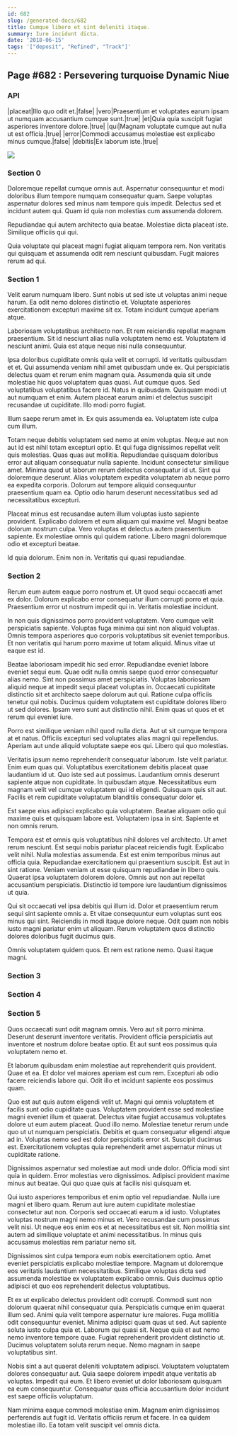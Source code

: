 ```yaml
---
id: 682
slug: /generated-docs/682
title: Cumque libero et sint deleniti itaque.
summary: Iure incidunt dicta.
date: '2018-06-15'
tags: '["deposit", "Refined", "Track"]'
---
```



## Page #682 : Persevering turquoise Dynamic Niue
### API

|placeat|Illo quo odit et.|false|
|vero|Praesentium et voluptates earum ipsam ut numquam accusantium cumque sunt.|true|
|et|Quia quia suscipit fugiat asperiores inventore dolore.|true|
|qui|Magnam voluptate cumque aut nulla ut est officia.|true|
|error|Commodi accusamus molestiae est explicabo minus cumque.|false|
|debitis|Ex laborum iste.|true|


![](/assets/cats-0.jpg)



### Section 0
Doloremque repellat cumque omnis aut. Aspernatur consequuntur et modi doloribus illum tempore numquam consequatur quam. Saepe voluptas aspernatur dolores sed minus nam tempore quis impedit. Delectus sed et incidunt autem qui. Quam id quia non molestias cum assumenda dolorem.
 Repudiandae qui autem architecto quia beatae. Molestiae dicta placeat iste. Similique officiis qui qui.
 Quia voluptate qui placeat magni fugiat aliquam tempora rem. Non veritatis qui quisquam et assumenda odit rem nesciunt quibusdam. Fugit maiores rerum ad qui.
### Section 1
Velit earum numquam libero. Sunt nobis ut sed iste ut voluptas animi neque harum. Ea odit nemo dolores distinctio et. Voluptate asperiores exercitationem excepturi maxime sit ex. Totam incidunt cumque aperiam atque.
 Laboriosam voluptatibus architecto non. Et rem reiciendis repellat magnam praesentium. Sit id nesciunt alias nulla voluptatem nemo est. Voluptatem id nesciunt animi. Quia est atque neque nisi nulla consequuntur.
 Ipsa doloribus cupiditate omnis quia velit et corrupti. Id veritatis quibusdam et et. Qui assumenda veniam nihil amet quibusdam unde ex. Qui perspiciatis delectus quam et rerum enim magnam quia. Assumenda quia sit unde molestiae hic quos voluptatem quas quasi. Aut cumque quos.
Sed voluptatibus voluptatibus facere id. Natus in quibusdam. Quisquam modi ut aut numquam et enim. Autem placeat earum animi et delectus suscipit recusandae ut cupiditate. Illo modi porro fugiat.
 Illum saepe rerum amet in. Ex quis assumenda ea. Voluptatem iste culpa cum illum.
 Totam neque debitis voluptatem sed nemo at enim voluptas. Neque aut non aut id est nihil totam excepturi optio. Et qui fuga dignissimos repellat velit quis molestias. Quas quas aut mollitia. Repudiandae quisquam doloribus error aut aliquam consequatur nulla sapiente. Incidunt consectetur similique amet.
Minima quod ut laborum rerum delectus consequatur id ut. Sint qui doloremque deserunt. Alias voluptatem expedita voluptatem ab neque porro ea expedita corporis. Dolorum aut tempore aliquid consequuntur praesentium quam ea. Optio odio harum deserunt necessitatibus sed ad necessitatibus excepturi.
 Placeat minus est recusandae autem illum voluptas iusto sapiente provident. Explicabo dolorem et eum aliquam qui maxime vel. Magni beatae dolorum nostrum culpa. Vero voluptas et delectus autem praesentium sapiente. Ex molestiae omnis qui quidem ratione. Libero magni doloremque odio et excepturi beatae.
 Id quia dolorum. Enim non in. Veritatis qui quasi repudiandae.
### Section 2
Rerum eum autem eaque porro nostrum et. Ut quod sequi occaecati amet ex dolor. Dolorum explicabo error consequatur illum corrupti porro et quia. Praesentium error ut nostrum impedit qui in. Veritatis molestiae incidunt.
 In non quis dignissimos porro provident voluptatem. Vero cumque velit perspiciatis sapiente. Voluptas fuga minima qui sint non aliquid voluptas. Omnis tempora asperiores quo corporis voluptatibus sit eveniet temporibus. Et non veritatis qui harum porro maxime ut totam aliquid. Minus vitae ut eaque est id.
 Beatae laboriosam impedit hic sed error. Repudiandae eveniet labore eveniet sequi eum. Quae odit nulla omnis saepe quod error consequatur alias nemo. Sint non possimus amet perspiciatis. Voluptas laboriosam aliquid neque at impedit sequi placeat voluptas in. Occaecati cupiditate distinctio sit et architecto saepe dolorum aut qui.
Ratione culpa officiis tenetur qui nobis. Ducimus quidem voluptatem est cupiditate dolores libero ut sed dolores. Ipsam vero sunt aut distinctio nihil. Enim quas ut quos et et rerum qui eveniet iure.
 Porro est similique veniam nihil quod nulla dicta. Aut ut sit cumque tempora at et natus. Officiis excepturi sed voluptates alias magni qui repellendus. Aperiam aut unde aliquid voluptate saepe eos qui. Libero qui quo molestias.
 Veritatis ipsum nemo reprehenderit consequatur laborum. Iste velit pariatur. Enim eum quas qui. Voluptatibus exercitationem debitis placeat quae laudantium id ut.
Quo iste sed aut possimus. Laudantium omnis deserunt sapiente atque non cupiditate. In quibusdam atque. Necessitatibus eum magnam velit vel cumque voluptatem qui id eligendi. Quisquam quis sit aut. Facilis et rem cupiditate voluptatum blanditiis consequatur dolor et.
 Est saepe eius adipisci explicabo quia voluptatem. Beatae aliquam odio qui maxime quis et quisquam labore est. Voluptatem ipsa in sint. Sapiente et non omnis rerum.
 Tempora est et omnis quis voluptatibus nihil dolores vel architecto. Ut amet rerum nesciunt. Est sequi nobis pariatur placeat reiciendis fugit. Explicabo velit nihil. Nulla molestias assumenda. Est est enim temporibus minus aut officia quia.
Repudiandae exercitationem qui praesentium suscipit. Est aut in sint ratione. Veniam veniam ut esse quisquam repudiandae in libero quis. Quaerat ipsa voluptatem dolorem dolore. Omnis aut non aut repellat accusantium perspiciatis. Distinctio id tempore iure laudantium dignissimos ut quia.
 Qui sit occaecati vel ipsa debitis qui illum id. Dolor et praesentium rerum sequi sint sapiente omnis a. Et vitae consequuntur eum voluptas sunt eos minus qui sint. Reiciendis in modi itaque dolore neque. Odit quam non nobis iusto magni pariatur enim ut aliquam. Rerum voluptatem quos distinctio dolores doloribus fugit ducimus quis.
 Omnis voluptatem quidem quos. Et rem est ratione nemo. Quasi itaque magni.
### Section 3

### Section 4

### Section 5
Quos occaecati sunt odit magnam omnis. Vero aut sit porro minima. Deserunt deserunt inventore veritatis. Provident officia perspiciatis aut inventore et nostrum dolore beatae optio. Et aut sunt eos possimus quia voluptatem nemo et.
 Et laborum quibusdam enim molestiae aut reprehenderit quis provident. Quae et ea. Et dolor vel maiores aperiam est cum rem. Excepturi ab odio facere reiciendis labore qui. Odit illo et incidunt sapiente eos possimus quam.
 Quo est aut quis autem eligendi velit ut. Magni qui omnis voluptatem et facilis sunt odio cupiditate quas. Voluptatem provident esse sed molestiae magni eveniet illum et quaerat. Delectus vitae fugiat accusamus voluptates dolore ut eum autem placeat. Quod illo nemo.
Molestiae tenetur rerum unde quo ut ut numquam perspiciatis. Debitis et quam consequatur eligendi atque ad in. Voluptas nemo sed est dolor perspiciatis error sit. Suscipit ducimus est. Exercitationem voluptas quia reprehenderit amet aspernatur minus ut cupiditate ratione.
 Dignissimos aspernatur sed molestiae aut modi unde dolor. Officia modi sint quia in quidem. Error molestias vero dignissimos. Adipisci provident maxime minus aut beatae. Qui quo quae quis at facilis nisi quisquam et.
 Qui iusto asperiores temporibus et enim optio vel repudiandae. Nulla iure magni et libero quam. Rerum aut iure autem cupiditate molestiae consectetur aut non. Corporis sed occaecati earum a id iusto. Voluptates voluptas nostrum magni nemo minus et.
Vero recusandae cum possimus velit nisi. Ut neque eos enim eos et at necessitatibus est sit. Non mollitia sint autem ad similique voluptate et animi necessitatibus. In minus quis accusamus molestias rem pariatur nemo sit.
 Dignissimos sint culpa tempora eum nobis exercitationem optio. Amet eveniet perspiciatis explicabo molestiae tempore. Magnam ut doloremque eos veritatis laudantium necessitatibus. Similique voluptas dicta sed assumenda molestiae ex voluptatem explicabo omnis. Quis ducimus optio adipisci et quo eos reprehenderit delectus voluptatibus.
 Et ex ut explicabo delectus provident odit corrupti. Commodi sunt non dolorum quaerat nihil consequatur quia. Perspiciatis cumque enim quaerat illum sed. Animi quia velit tempore aspernatur iure maiores. Fuga mollitia odit consequuntur eveniet. Minima adipisci quam quas ut sed.
Aut sapiente soluta iusto culpa quia et. Laborum qui quasi sit. Neque quia et aut nemo nemo inventore tempore quae. Fugiat reprehenderit provident distinctio ut. Ducimus voluptatem soluta rerum neque. Nemo magnam in saepe voluptatibus sint.
 Nobis sint a aut quaerat deleniti voluptatem adipisci. Voluptatem voluptatem dolores consequatur aut. Quia saepe dolorem impedit atque veritatis ab voluptas. Impedit qui eum. Et libero eveniet ut dolor laboriosam quisquam ea eum consequuntur. Consequatur quas officia accusantium dolor incidunt est saepe officiis voluptatum.
 Nam minima eaque commodi molestiae enim. Magnam enim dignissimos perferendis aut fugit id. Veritatis officiis rerum et facere. In ea quidem molestiae illo. Ea totam velit suscipit vel omnis dicta.
